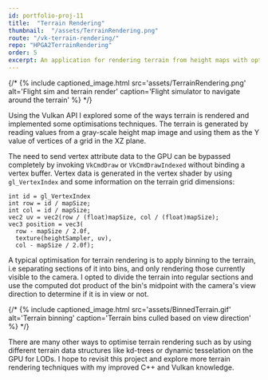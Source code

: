 ```yaml
---
id: portfolio-proj-11
title:  "Terrain Rendering"
thumbnail:  "/assets/TerrainRendering.png"
route: "/vk-terrain-rendering/"
repo: "HPGA2TerrainRendering"
order: 5
excerpt: An application for rendering terrain from height maps with optimizations such as view based culling, written in C++ with the Vulkan API.
---
```


{/* <!-- main content -->
{% include captioned_image.html src='assets/TerrainRendering.png' alt='Flight sim and terrain render' caption='Flight simulator to navigate around the terrain' %} */}

Using the Vulkan API I explored some of the ways terrain is rendered and implemented some optimisations techniques. The terrain is generated by reading values from a gray-scale height map image and using them as the Y value of vertices of a grid in the XZ plane.

The need to send vertex attribute data to the GPU can be bypassed completely by invoking `VkCmdDraw` or `VkCmdDrawIndexed` without binding a vertex buffer. Vertex data is generated in the vertex shader by using `gl_VertexIndex` and some information on the terrain grid dimensions:
```
int id = gl_VertexIndex
int row = id / mapSize;
int col = id / mapSize;
vec2 uv = vec2(row / (float)mapSize, col / (float)mapSize);
vec3 position = vec3(
  row - mapSize / 2.0f,
  texture(heightSampler, uv),
  col - mapSize / 2.0f);
```

A typical optimisation for terrain rendering is to apply binning to the terrain, i.e separating sections of it into bins, and only rendering those currently visible to the camera. I opted to divide the terrain into regular sections and use the computed dot product of the bin's midpoint with the camera's view direction to determine if it is in view or not.

{/* {% include captioned_image.html src='assets/BinnedTerrain.gif' alt='Terrain binning' caption='Terrain bins culled based on view direction' %} */}

There are many other ways to optimise terrain rendering such as by using different terrain data structures like kd-trees or dynamic tesselation on the GPU for LODs. I hope to revisit this project and explore more terrain rendering techniques with my improved C++ and Vulkan knowledge.
